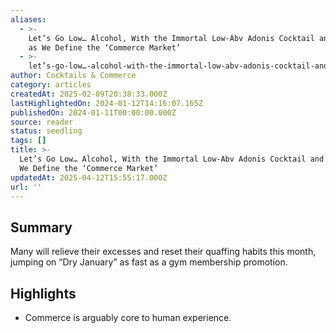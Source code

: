 ```yaml
---
aliases:
  - >-
    Let’s Go Low… Alcohol, With the Immortal Low-Abv Adonis Cocktail and Deep…
    as We Define the ‘Commerce Market’
  - >-
    let’s-go-low…-alcohol-with-the-immortal-low-abv-adonis-cocktail-and-deep…-as-we-define-the-‘commerce-market’
author: Cocktails & Commerce
category: articles
createdAt: 2025-02-09T20:38:33.000Z
lastHighlightedOn: 2024-01-12T14:16:07.165Z
publishedOn: 2024-01-11T00:00:00.000Z
source: reader
status: seedling
tags: []
title: >-
  Let’s Go Low… Alcohol, With the Immortal Low-Abv Adonis Cocktail and Deep… as
  We Define the ‘Commerce Market’
updatedAt: 2025-04-12T15:55:17.000Z
url: ''
---
```

## Summary

Many will relieve their excesses and reset their quaffing habits this month, jumping on “Dry January” as fast as a gym membership promotion.

## Highlights

- Commerce is arguably core to human experience.
